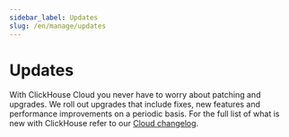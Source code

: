 ```yaml
---
sidebar_label: Updates
slug: /en/manage/updates
---
```



# Updates

<Tabs groupId="deployMethod">
<TabItem value="serverless" label="ClickHouse Cloud" default>

With ClickHouse Cloud you never have to worry about patching and upgrades. We roll out upgrades that include fixes, new features and performance improvements on a periodic basis. For the full list of what is new with ClickHouse refer to our [Cloud changelog](/docs/en/whats-new/changelog/cloud.md).

</TabItem>
<TabItem value="selfmanaged" label="Self-managed">

<SelfManagedUpdate/>

</TabItem>
</Tabs>


